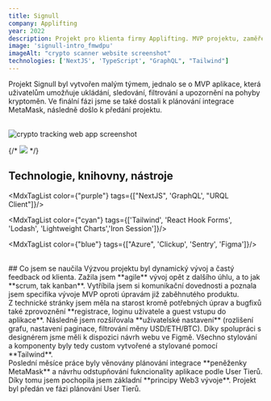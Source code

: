 ```yaml
---
title: Signull
company: Applifting
year: 2022
description: Projekt pro klienta firmy Applifting. MVP projektu, zaměřené na detailní trackování pohybů kryptoměn, nabízející pokročilé nastavení, filtrování, alerty. 
image: 'signull-intro_fmwdpu'
imageAlt: "crypto scanner website screenshot"
technologies: ['NextJS', 'TypeScript', "GraphQL", "Tailwind"]
---
```


Projekt Signull byl vytvořen malým týmem, jednalo se o MVP aplikace, která uživatelům umožňuje ukládání, sledování, filtrování a upozornění na pohyby kryptoměn. Ve finální fázi jsme se také dostali k plánování integrace <MdxLink url="https://metamask.io/">MetaMask</MdxLink>, následně došlo k předání projektu. 

<br/>
<img src="https://res.cloudinary.com/doqtwlcxw/image/upload/tokenDetail_zk0pxx.jpg" alt="crypto tracking web app screenshot"/>

<br/>

{/* <img src="https://res.cloudinary.com/doqtwlcxw/image/upload/singull-settings_orirmq.jpg"/> */}

## Technologie, knihovny, nástroje

<MdxTagList color={"purple"} tags={["NextJS", 'GraphQL', "URQL Client"]}/>

<MdxTagList color={"cyan"} tags={['Tailwind', 'React Hook Forms', 'Lodash', 'Lightweight Charts','Iron Session']}/>

<MdxTagList color={"blue"} tags={["Azure", 'Clickup', 'Sentry', 'Figma']}/>

<br/>
## Co jsem se naučila
Výzvou projektu byl dynamický vývoj a častý feedback od klienta. Zažila jsem **agile** vývoj opět z dalšího úhlu, a to jak **scrum, tak kanban**. Vytříbila jsem si komunikační dovednosti a poznala jsem specifika vývoje MVP oproti úpravám již zaběhnutého produktu. 
<div className="mdx-space--md"></div>
Z technické stránky jsem měla na starost kromě potřebných úprav a bugfixů také zprovoznění **registrace, loginu uživatele a guest vstupu do aplikace**. Následně jsem rozšiřovala **uživatelské nastavení** (rozlišení grafu, nastavení paginace, filtrování měny USD/ETH/BTC). Díky spolupráci s designérem jsme měli k dispozici návrh webu ve Figmě. Všechno stylování a komponenty byly tedy custom vytvořené a stylované pomocí **Tailwind**. 
<div className="mdx-space--md"></div>
Poslední měsíce práce byly věnovány plánování integrace **peněženky MetaMask** a návrhu odstupňování fukncionality aplikace podle User Tierů. Díky tomu jsem pochopila jsem základní **principy Web3 vývoje**. Projekt byl předán ve fázi plánování User Tierů. 
 